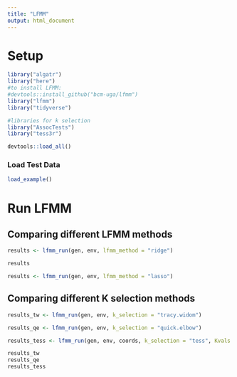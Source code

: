 ```yaml
---
title: "LFMM"
output: html_document
---
```


# Setup
```r
library("algatr")
library("here")
#to install LFMM:
#devtools::install_github("bcm-uga/lfmm")
library("lfmm") 
library("tidyverse")

#libraries for k selection
library("AssocTests")
library("tess3r")

devtools::load_all()
```

### Load Test Data

```r
load_example()
```

# Run LFMM

## Comparing different LFMM methods

```r
results <- lfmm_run(gen, env, lfmm_method = "ridge")
```
```r
results
```


```r
results <- lfmm_run(gen, env, lfmm_method = "lasso")
```

## Comparing different K selection methods

```r
results_tw <- lfmm_run(gen, env, k_selection = "tracy.widom")
```


```r
results_qe <- lfmm_run(gen, env, k_selection = "quick.elbow")
```

```r
results_tess <- lfmm_run(gen, env, coords, k_selection = "tess", Kvals = 1:20)
```

```r
results_tw
results_qe
results_tess
```

